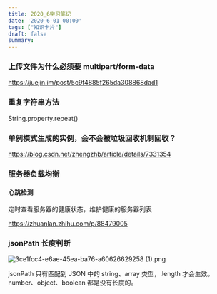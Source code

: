 ```yaml
---
title: 2020_6学习笔记
date: '2020-6-01 00:00'
tags: ["知识卡片"]
draft: false
summary: 
---
```

### 上传文件为什么必须要 multipart/form-data

https://juejin.im/post/5c9f4885f265da308868dad1

### 重复字符串方法

String.property.repeat()

### 单例模式生成的实例，会不会被垃圾回收机制回收？

https://blog.csdn.net/zhengzhb/article/details/7331354

### 服务器负载均衡

#### 心跳检测

定时查看服务器的健康状态，维护健康的服务器列表

https://zhuanlan.zhihu.com/p/88479005

### jsonPath 长度判断

![3ce1fcc4-e6ae-45ea-ba76-a60626629258 (1).png](https://images.scar.site/WEBRESOURCEbe871483a114ec45049b1c98e32864c5.png)

jsonPath 只有匹配到 JSON 中的 string、array 类型，.length 才会生效。number、object、boolean 都是没有长度的。
